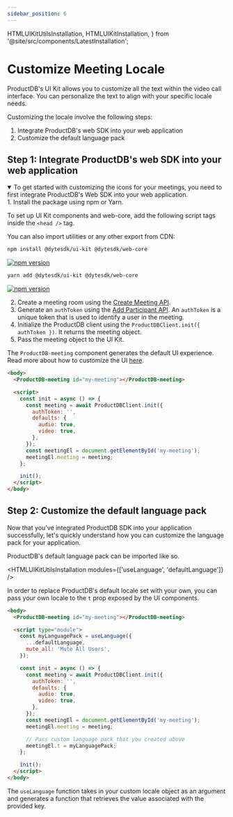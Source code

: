 ```yaml
---
sidebar_position: 6
---
```


  HTMLUIKitUtilsInstallation,
  HTMLUIKitInstallation,
} from '@site/src/components/LatestInstallation';

# Customize Meeting Locale

ProductDB's UI Kit allows you to customize all the text within the video call interface. You can personalize the text to align with your specific locale needs.

Customizing the locale involve the following steps:

1. Integrate ProductDB's web SDK into your web application
2. Customize the default language pack

## Step 1: Integrate ProductDB's web SDK into your web application

<details open>
    <summary>
        To get started with customizing the icons for your meetings, you need to first integrate ProductDB's Web SDK into your web application.
    </summary>
    1. Install the package using npm or Yarn.
<Tabs groupId="cdn-npm">
  <TabItem value="cdn" label="CDN" default>

To set up UI Kit components and web-core, add the following script tags inside
the `<head />` tag.

<HTMLUIKitInstallation />

You can also import utilities or any other export from CDN:

<HTMLUIKitUtilsInstallation />

  </TabItem>
  <TabItem value="npm" label="npm">

```bash
npm install @dytesdk/ui-kit @dytesdk/web-core
```

[![npm version](https://badge.fury.io/js/@dytesdk%2Fui-kit.svg)](https://badge.fury.io/js/@dytesdk%2Fui-kit)

  </TabItem>

  <TabItem value="yarn" label="yarn">

```bash
yarn add @dytesdk/ui-kit @dytesdk/web-core
```

[![npm version](https://badge.fury.io/js/@dytesdk%2Fui-kit.svg)](https://badge.fury.io/js/@dytesdk%2Fui-kit)

  </TabItem>
</Tabs>

2.  Create a meeting room using the [Create Meeting API](/api#/operations/create_meeting).
3.  Generate an `authToken` using the [Add Participant API](/api#/operations/add_participant). An `authToken` is a unique token that is used to identify a user in the meeting.
4.  Initialize the ProductDB client using the `ProductDBClient.init({ authToken })`. It returns the meeting object.
5.  Pass the meeting object to the UI Kit.

The `ProductDB-meeting` component generates the default UI experience. Read more about how to customize the UI [here](/ui-kit/basics/components-basics).

```html
<body>
  <ProductDB-meeting id="my-meeting"></ProductDB-meeting>

  <script>
    const init = async () => {
      const meeting = await ProductDBClient.init({
        authToken: '',
        defaults: {
          audio: true,
          video: true,
        },
      });
      const meetingEl = document.getElementById('my-meeting');
      meetingEl.meeting = meeting;
    };

    init();
  </script>
</body>
```

</details>

## Step 2: Customize the default language pack

Now that you've integrated ProductDB SDK into your application successfully, let's quickly understand how you can customize the language pack for your application.

ProductDB's default language pack can be imported like so.

<HTMLUIKitUtilsInstallation modules={['useLanguage', 'defaultLanguage']} />

In order to replace ProductDB's default locale set with your own, you can pass your own locale to the `t` prop exposed by the UI components.

```html
<body>
  <ProductDB-meeting id="my-meeting"></ProductDB-meeting>

  <script type="module">
    const myLanguagePack = useLanguage({
      ...defaultLanguage,
      mute_all: 'Mute All Users',
    });

    const init = async () => {
      const meeting = await ProductDBClient.init({
        authToken: '',
        defaults: {
          audio: true,
          video: true,
        },
      });
      const meetingEl = document.getElementById('my-meeting');
      meetingEl.meeting = meeting;

      // Pass custom language pack that you created above
      meetingEl.t = myLanguagePack;
    };

    init();
  </script>
</body>
```

The `useLanguage` function takes in your custom locale object as an argument and generates a function that retrieves the value associated with the provided key.


<DefaultLanguageI18N />

<head>
  <title>UI Kit Customize Meeting Locale</title>
</head>
